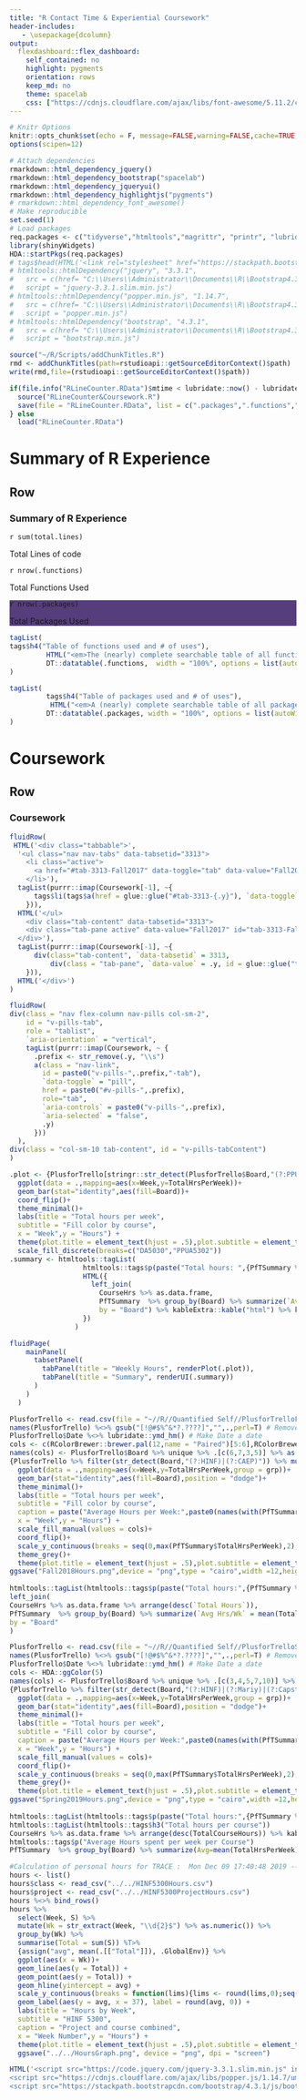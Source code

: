 ```yaml
---
title: "R Contact Time & Experiential Coursework"
header-includes:
   - \usepackage{dcolumn}
output: 
  flexdashboard::flex_dashboard: 
    self_contained: no
    highlight: pygments
    orientation: rows
    keep_md: no
    theme: spacelab
    css: ["https://cdnjs.cloudflare.com/ajax/libs/font-awesome/5.11.2/css/all.min.css", "rlinecounter.css"]
---
```


```r
# Knitr Options
knitr::opts_chunk$set(echo = F, message=FALSE,warning=FALSE,cache=TRUE, fig.align='center', fig.height=5.625, fig.width=7.5, tidy=TRUE, tidy.opts=list(width.cutoff=80))
options(scipen=12)

# Attach dependencies
rmarkdown::html_dependency_jquery()
rmarkdown::html_dependency_bootstrap("spacelab")
rmarkdown::html_dependency_jqueryui()
rmarkdown::html_dependency_highlightjs("pygments")
# rmarkdown::html_dependency_font_awesome()
# Make reproducible
set.seed(1)
# Load packages
req.packages <- c("tidyverse","htmltools","magrittr", "printr", "lubridate", "shiny", "flexdashboard")
library(shinyWidgets)
HDA::startPkgs(req.packages)
# tags$head(HTML('<link rel="stylesheet" href="https://stackpath.bootstrapcdn.com/bootstrap/4.3.1/css/bootstrap.min.css" integrity="sha384-ggOyR0iXCbMQv3Xipma34MD+dH/1fQ784/j6cY/iJTQUOhcWr7x9JvoRxT2MZw1T" crossorigin="anonymous">'))
# htmltools::htmlDependency("jquery", "3.3.1",
#   src = c(href= "C:\\Users\\Administrator\\Documents\\R\\Bootstrap4.3.1"),
#   script = "jquery-3.3.1.slim.min.js")
# htmltools::htmlDependency("popper.min.js", "1.14.7",
#   src = c(href= "C:\\Users\\Administrator\\Documents\\R\\Bootstrap4.3.1"),
#   script = "popper.min.js")
# htmltools::htmlDependency("bootstrap", "4.3.1",
#   src = c(href= "C:\\Users\\Administrator\\Documents\\R\\Bootstrap4.3.1"),
#   script = "bootstrap.min.js")
```



```r
source("~/R/Scripts/addChunkTitles.R")
rmd <- addChunkTitles(path=rstudioapi::getSourceEditorContext()$path)
write(rmd,file=(rstudioapi::getSourceEditorContext()$path))
```

```r
if(file.info("RLineCounter.RData")$mtime < lubridate::now() - lubridate::weeks(12)) {
  source("RLineCounter&Coursework.R")
  save(file = "RLineCounter.RData", list = c(".packages",".functions","total.lines","Coursework"))
} else
  load("RLineCounter.RData")
```

Summary of R Experience
=======================================================================

Row
-----------------------------------------------------------------------

### Summary of R Experience

<div class="container-fluid">
<div class="row">
<div class="col-sm-4">
<div class="value-box bg-primary">
<div class="inner">
<p class = "value">`r sum(total.lines)`</p>
<p class="caption">Total Lines of code</p>
<div class="icon">
<i class="fas fa-code"></i>
</div>
</div>
</div>
</div>
<div class="col-sm-4">
<div class="value-box bg-success">
<div class="inner">
<p class = "value">`r nrow(.functions)`</p>
<p class="caption">Total Functions Used</p>
<div class="icon">
<i class="fas fa-file-code"></i>
</div>
</div>
</div>
</div>
<div class="col-sm-4">
<div class="value-box" style="background:#563d7c">
<div class="inner">
<p class = "value">`r nrow(.packages)`</p>
<p class="caption">Total Packages Used</p>
<div class="icon">
<i class="fas fa-archive"></i>
</div>
</div>
</div>
</div>
</div>
<div class="row">
<div class="col-sm-6">

```r
tagList(
tags$h4("Table of functions used and # of uses"),
         HTML("<em>The (nearly) complete searchable table of all functions used to date in R. </em>"),
         DT::datatable(.functions,  width = "100%", options = list(autoWidth = TRUE), style = "bootstrap", fillContainer = F)
)    
```
</div>
<div class="col-sm-6">

```r
tagList(
         tags$h4("Table of packages used and # of uses"),
          HTML("<em>A (nearly) complete searchable table of all packages used to date in R. </em>"),
         DT::datatable(.packages, width = "100%", options = list(autoWidth = TRUE), style = "bootstrap", fillContainer = F)
)

```
</div>
</div>
</div> 


Coursework 
=======================================================================

Row
-----------------------------------------------------------------------

### Coursework

```r
fluidRow(
 HTML('<div class="tabbable">',
  '<ul class="nav nav-tabs" data-tabsetid="3313">
    <li class="active">
      <a href="#tab-3313-Fall2017" data-toggle="tab" data-value="Fall2017">Fall 2017</a>
    </li>'),
  tagList(purrr::imap(Coursework[-1], ~{
      tags$li(tags$a(href = glue::glue("#tab-3313-{.y}"), `data-toggle` = "tab", `data-value` = .y, .y))
    })),  
  HTML('</ul>
    <div class="tab-content" data-tabsetid="3313">
    <div class="tab-pane active" data-value="Fall2017" id="tab-3313-Fall2017"></div>
  </div>'),
  tagList(purrr::imap(Coursework[-1], ~{
      div(class="tab-content", `data-tabsetid` = 3313,
          div(class = "tab-pane", `data-value` = .y, id = glue::glue("tab-3313-{.y}")))
    })),
  HTML('</div>')
)
```


```r
fluidRow(
div(class = "nav flex-column nav-pills col-sm-2",
    id = "v-pills-tab",
    role = "tablist",
    `aria-orientation` = "vertical",
    tagList(purrr::imap(Coursework, ~ {
      .prefix <- str_remove(.y, "\\s")
      a(class = "nav-link",
        id = paste0("v-pills-",.prefix,"-tab"),
        `data-toggle` = "pill",
        href = paste0("#v-pills-",.prefix),
        role="tab",
        `aria-controls` = paste0("v-pills-",.prefix),
        `aria-selected` = "false",
        .y)
      }))
  ),
div(class = "col-sm-10 tab-content", id = "v-pills-tabContent")
)  
```



```r
.plot <- {PlusforTrello[stringr::str_detect(PlusforTrello$Board,"(?:PPUA5302)|(?:DA5030)"),] %>% group_by(Board,Week) %>% summarise(TotalHrsPerWeek=sum(S)) -> PfTSummary} %>% 
  ggplot(data = .,mapping=aes(x=Week,y=TotalHrsPerWeek))+
  geom_bar(stat="identity",aes(fill=Board))+
  coord_flip()+
  theme_minimal()+
  labs(title = "Total hours per week",
  subtitle = "Fill color by course",
  x = "Week",y = "Hours") +
  theme(plot.title = element_text(hjust = .5),plot.subtitle = element_text(hjust = .5), plot.caption=element_text(hjust=0))+
  scale_fill_discrete(breaks=c("DA5030","PPUA5302"))
.summary <- htmltools::tagList(
                  htmltools::tags$p(paste("Total hours: ",{PfTSummary %>% group_by(Board) %>% summarise(`Total Hours`= sum(TotalHrsPerWeek)) -> CourseHrs} %>% .$`Total Hours` %>% sum)),
                  HTML({
                    left_join(
                      CourseHrs %>% as.data.frame,
                      PfTSummary  %>% group_by(Board) %>% summarize(`Avg Hrs/Wk`= round(mean(TotalHrsPerWeek), 2)),
                      by = "Board") %>% kableExtra::kable("html") %>% kableExtra::kable_styling(position = "center")
                  })
                )
```


```r
fluidPage(
    mainPanel(
      tabsetPanel(
        tabPanel(title = "Weekly Hours", renderPlot(.plot)),
        tabPanel(title = "Summary", renderUI(.summary))
      )
    )
  )
```




```r
PlusforTrello <- read.csv(file = "~//R//Quantified Self//PlusforTrelloFall2018.csv")
names(PlusforTrello) %<>% gsub("[!@#$%^&*?.????]","",.,perl=T) # Remove the wierd symbols in the names
PlusforTrello$Date %<>% lubridate::ymd_hm() # Make Date a date
cols <- c(RColorBrewer::brewer.pal(12,name = "Paired")[5:6],RColorBrewer::brewer.pal(12,name = "Paired")[c(8,10)])
names(cols) <- PlusforTrello$Board %>% unique %>% .[c(6,7,3,5)] %>% as.character()
{PlusforTrello %>% filter(str_detect(Board,"(?:HINF)|(?:CAEP)")) %>% mutate(grp = str_extract(Board,"^\\w{4}\\s?\\d{4}") %>% gsub("\\s","",.))  %>% mutate_at(vars(grp),funs(as.factor)) %>% group_by(Board,grp,Week) %>% summarise(TotalHrsPerWeek=sum(S)) %>%  assign("PfTSummary",.,envir = .GlobalEnv)} %>% 
  ggplot(data = .,mapping=aes(x=Week,y=TotalHrsPerWeek,group = grp))+
  geom_bar(stat="identity",aes(fill=Board),position = "dodge")+
  theme_minimal()+
  labs(title = "Total hours per week",
  subtitle = "Fill color by course",
  caption = paste("Average Hours per Week:",paste0(names(with(PfTSummary,tapply(TotalHrsPerWeek,INDEX = Board,FUN = mean)) %>% .[1:4]),": ",with(PfTSummary,tapply(TotalHrsPerWeek,INDEX = Board,FUN = mean)) %>% .[1:4] %>% round(2),collapse="\n"),sep="\n"),
  x = "Week",y = "Hours") +
  scale_fill_manual(values = cols)+
  coord_flip()+
  scale_y_continuous(breaks = seq(0,max(PfTSummary$TotalHrsPerWeek),2),minor_breaks = seq(0,max(PfTSummary$TotalHrsPerWeek),1))+
  theme_grey()+
  theme(plot.title = element_text(hjust = .5),plot.subtitle = element_text(hjust = .5), plot.caption=element_text(hjust=0))
ggsave("Fall2018Hours.png",device = "png",type = "cairo",width =12,height=9)
  
htmltools::tagList(htmltools::tags$p(paste("Total hours:",{PfTSummary %>% group_by(Board) %>% summarise(`Total Hours` = sum(TotalHrsPerWeek)) -> CourseHrs} %>% .$`Total Hours` %>% sum)))
left_join(
CourseHrs %>% as.data.frame %>% arrange(desc(`Total Hours`)),
PfTSummary  %>% group_by(Board) %>% summarize(`Avg Hrs/Wk` = mean(TotalHrsPerWeek)),
by = "Board"
)

```






```r
PlusforTrello <- read.csv(file = "~//R//Quantified Self//PlusforTrelloSpring2019.csv")
names(PlusforTrello) %<>% gsub("[!@#$%^&*?.????]","",.,perl=T) # Remove the wierd symbols in the names
PlusforTrello$Date %<>% lubridate::ymd_hm() # Make Date a date
cols <- HDA::ggColor(5)
names(cols) <- PlusforTrello$Board %>% unique %>% .[c(3,4,5,7,10)] %>% as.character()
{PlusforTrello %>% filter(str_detect(Board,"(?:HINF)|(?:Mariy)|(?:Capstone)")) %>% mutate(grp = str_extract(Board,"^\\w{4}\\s?\\d{4}") %>% gsub("\\s","",.))  %>% mutate_at(vars(grp),funs(as.factor)) %>% group_by(Board,grp,Week) %>% summarise(TotalHrsPerWeek=sum(S)) %>%  assign("PfTSummary",.,envir = .GlobalEnv)} %>% 
  ggplot(data = .,mapping=aes(x=Week,y=TotalHrsPerWeek,group = grp))+
  geom_bar(stat="identity",aes(fill=Board),position = "dodge")+
  theme_minimal()+
  labs(title = "Total hours per week",
  subtitle = "Fill color by course",
  caption = paste("Average Hours per Week:",paste0(names(with(PfTSummary,tapply(TotalHrsPerWeek,INDEX = Board,FUN = mean)) %>% .[!is.na(.)]),": ",with(PfTSummary,tapply(TotalHrsPerWeek,INDEX = Board,FUN = mean)) %>% .[!is.na(.)] %>% .[1:5] %>% round(2),collapse="\n"),sep="\n"),
  x = "Week",y = "Hours") +
  scale_fill_manual(values = cols)+
  coord_flip()+
  scale_y_continuous(breaks = seq(0,max(PfTSummary$TotalHrsPerWeek),2),minor_breaks = seq(0,max(PfTSummary$TotalHrsPerWeek),1))+
  theme_grey()+
  theme(plot.title = element_text(hjust = .5),plot.subtitle = element_text(hjust = .5), plot.caption=element_text(hjust=0))
ggsave("Spring2019Hours.png",device = "png",type = "cairo",width =12,height=9)
  
htmltools::tagList(htmltools::tags$p(paste("Total hours:",{PfTSummary %>% group_by(Board) %>% summarise(TotalCourseHours=sum(TotalHrsPerWeek)) -> CourseHrs} %>% .$TotalCourseHours %>% sum)))
htmltools::tagList(htmltools::tags$h3("Total hours per course"))
CourseHrs %>% as.data.frame %>% arrange(desc(TotalCourseHours)) %>% kableExtra::kable("html") %>% kableExtra::kable_styling(position = "center")
htmltools::tags$p("Average Hours spent per week per Course")
PfTSummary  %>% group_by(Board) %>% summarize(Avg=mean(TotalHrsPerWeek)) %>% arrange(desc(Avg)) %>% kableExtra::kable("html") %>% kableExtra::kable_styling(position = "center")
```



```r
#Calculation of personal hours for TRACE :  Mon Dec 09 17:40:48 2019 ----
hours <- list()
hours$class <- read_csv("../../HINF5300Hours.csv")
hours$project <- read_csv("../../HINF5300ProjectHours.csv")
hours %<>% bind_rows() 
hours %>%
  select(Week, S) %>% 
  mutate(Wk = str_extract(Week, "\\d{2}$") %>% as.numeric()) %>% 
  group_by(Wk) %>% 
  summarise(Total = sum(S)) %T>% 
  {assign("avg", mean(.[["Total"]]), .GlobalEnv)} %>% 
  ggplot(aes(x = Wk))+
  geom_line(aes(y = Total)) +
  geom_point(aes(y = Total)) +
  geom_hline(yintercept = avg) +
  scale_y_continuous(breaks = function(lims){lims <- round(lims,0);seq(lims[1], lims[2], 10)}, minor_breaks = function(lims){lims <- round(lims,0);seq(lims[1], lims[2], 5)}) +
  geom_label(aes(y = avg, x = 37), label = round(avg, 0)) +
  labs(title = "Hours by Week",
  subtitle = "HINF 5300",
  caption = "Project and course combined",
  x = "Week Number",y = "Hours") +
  theme(plot.title = element_text(hjust = .5),plot.subtitle = element_text(hjust = .5))
  ggsave("../../HoursGraph.png", device = "png", dpi = "screen")
```

```r
HTML('<script src="https://code.jquery.com/jquery-3.3.1.slim.min.js" integrity="sha384-q8i/X+965DzO0rT7abK41JStQIAqVgRVzpbzo5smXKp4YfRvH+8abtTE1Pi6jizo" crossorigin="anonymous"></script>
<script src="https://cdnjs.cloudflare.com/ajax/libs/popper.js/1.14.7/umd/popper.min.js" integrity="sha384-UO2eT0CpHqdSJQ6hJty5KVphtPhzWj9WO1clHTMGa3JDZwrnQq4sF86dIHNDz0W1" crossorigin="anonymous"></script>
<script src="https://stackpath.bootstrapcdn.com/bootstrap/4.3.1/js/bootstrap.min.js" integrity="sha384-JjSmVgyd0p3pXB1rRibZUAYoIIy6OrQ6VrjIEaFf/nJGzIxFDsf4x0xIM+B07jRM" crossorigin="anonymous"></script>')
```

